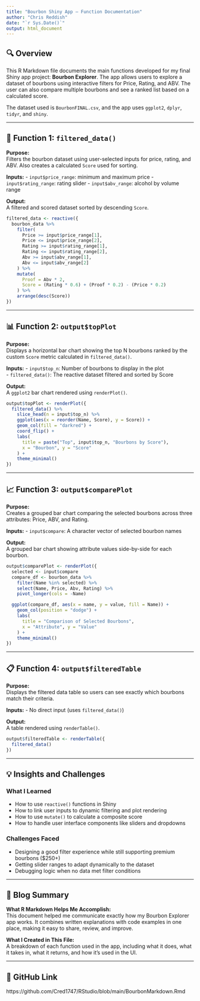 ---
title: "Bourbon Shiny App – Function Documentation"
author: "Chris Reddish"
date: "`r Sys.Date()`"
output: html_document
---

## 🔍 Overview

This R Markdown file documents the main functions developed for my final Shiny app project: **Bourbon Explorer**. The app allows users to explore a dataset of bourbons using interactive filters for Price, Rating, and ABV. The user can also compare multiple bourbons and see a ranked list based on a calculated score.

The dataset used is `BourbonFINAL.csv`, and the app uses `ggplot2`, `dplyr`, `tidyr`, and `shiny`.

---

## 🧠 Function 1: `filtered_data()`

**Purpose:**  
Filters the bourbon dataset using user-selected inputs for price, rating, and ABV. Also creates a calculated `Score` used for sorting.

**Inputs:**
- `input$price_range`: minimum and maximum price
- `input$rating_range`: rating slider
- `input$abv_range`: alcohol by volume range

**Output:**  
A filtered and scored dataset sorted by descending `Score`.

```{r eval=FALSE}
filtered_data <- reactive({
  bourbon_data %>%
    filter(
      Price >= input$price_range[1],
      Price <= input$price_range[2],
      Rating >= input$rating_range[1],
      Rating <= input$rating_range[2],
      Abv >= input$abv_range[1],
      Abv <= input$abv_range[2]
    ) %>%
    mutate(
      Proof = Abv * 2,
      Score = (Rating * 0.6) + (Proof * 0.2) - (Price * 0.2)
    ) %>%
    arrange(desc(Score))
})
```

---

## 📊 Function 2: `output$topPlot`

**Purpose:**  
Displays a horizontal bar chart showing the top N bourbons ranked by the custom `Score` metric calculated in `filtered_data()`.

**Inputs:**
- `input$top_n`: Number of bourbons to display in the plot  
- `filtered_data()`: The reactive dataset filtered and sorted by Score

**Output:**  
A `ggplot2` bar chart rendered using `renderPlot()`.

```{r eval=FALSE}
output$topPlot <- renderPlot({
  filtered_data() %>%
    slice_head(n = input$top_n) %>%
    ggplot(aes(x = reorder(Name, Score), y = Score)) +
    geom_col(fill = "darkred") +
    coord_flip() +
    labs(
      title = paste("Top", input$top_n, "Bourbons by Score"),
      x = "Bourbon", y = "Score"
    ) +
    theme_minimal()
})
```

---

## 📈 Function 3: `output$comparePlot`

**Purpose:**  
Creates a grouped bar chart comparing the selected bourbons across three attributes: Price, ABV, and Rating.

**Inputs:**
- `input$compare`: A character vector of selected bourbon names

**Output:**  
A grouped bar chart showing attribute values side-by-side for each bourbon.

```{r eval=FALSE}
output$comparePlot <- renderPlot({
  selected <- input$compare
  compare_df <- bourbon_data %>%
    filter(Name %in% selected) %>%
    select(Name, Price, Abv, Rating) %>%
    pivot_longer(cols = -Name)

  ggplot(compare_df, aes(x = name, y = value, fill = Name)) +
    geom_col(position = "dodge") +
    labs(
      title = "Comparison of Selected Bourbons",
      x = "Attribute", y = "Value"
    ) +
    theme_minimal()
})
```

---

## 📋 Function 4: `output$filteredTable`

**Purpose:**  
Displays the filtered data table so users can see exactly which bourbons match their criteria.

**Inputs:**
- No direct input (uses `filtered_data()`)

**Output:**  
A table rendered using `renderTable()`.

```{r eval=FALSE}
output$filteredTable <- renderTable({
  filtered_data()
})
```

---

## 💡 Insights and Challenges

### What I Learned
- How to use `reactive()` functions in Shiny
- How to link user inputs to dynamic filtering and plot rendering
- How to use `mutate()` to calculate a composite score
- How to handle user interface components like sliders and dropdowns

### Challenges Faced
- Designing a good filter experience while still supporting premium bourbons ($250+)
- Getting slider ranges to adapt dynamically to the dataset
- Debugging logic when no data met filter conditions

---

## 📝 Blog Summary

**What R Markdown Helps Me Accomplish:**  
This document helped me communicate exactly how my Bourbon Explorer app works. It combines written explanations with code examples in one place, making it easy to share, review, and improve.

**What I Created in This File:**  
A breakdown of each function used in the app, including what it does, what it takes in, what it returns, and how it's used in the UI.

---

## 🔗 GitHub Link

https://github.com/Cred1747/RStudio/blob/main/BourbonMarkdown.Rmd

